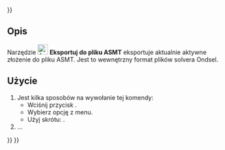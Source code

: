 <languages/>
{{UnfinishedDocu{{#translation:}}}}

{{Docnav/pl
|[[Assembly_CreateBom/pl|Utwórz Zestawienie materiałów]]
|[[Assembly_ToggleGrounded/pl|Włącz / wyłącz zakotwienie]]
|[[Assembly_Workbench/pl|środowisko pracy Złożenie]]
|IconL=Assembly_CreateBom.svg
|IconR=Assembly_ToggleGrounded.svg
|IconC=Workbench_Assembly.svg
}}

{{GuiCommand/pl
|Name=Assembly ExportASMT
|Name/pl=Złożenie Eksportuj do pliku ASMT
|MenuLocation=Złożenie → Eksportuj do pliku ASMT
|Workbenches=[[Assembly_Workbench/pl|Złożenie]]
|Shortcut={{KEY|E}}
|Version=1.0
|SeeAlso=
}}

<span id="Description"></span>
==Opis== 

Narzędzie [[Image:Assembly_ExportASMT.svg|24px]] '''Eksportuj do pliku ASMT''' eksportuje aktualnie aktywne złożenie do pliku ASMT. Jest to wewnętrzny format plików solvera Ondsel.

<span id="Usage"></span>
==Użycie==

# Jest kilka sposobów na wywołanie tej komendy:
#* Wciśnij przycisk {{Button|[[Image:Assembly_ExportASMT.svg|16px]] [[Assembly_ExportASMT/pl|Eksportuj do pliku ASMT]]}}.
#* Wybierz opcję {{MenuCommand|Złożenie → [[Image:Assembly_ExportASMT.svg|16px]] Eksportuj do pliku ASMT}} z menu.
#* Użyj skrótu: {{KEY|E}}.
# ...


{{Docnav/pl
|[[Assembly_CreateBom/pl|Utwórz Zestawienie materiałów]]
|[[Assembly_ToggleGrounded/pl|Włącz / wyłącz zakotwienie]]
|[[Assembly_Workbench/pl|środowisko pracy Złożenie]]
|IconL=Assembly_CreateBom.svg
|IconR=Assembly_ToggleGrounded.svg
|IconC=Workbench_Assembly.svg
}}

{{Assembly_Tools_navi{{#translation:}}}}
{{Userdocnavi{{#translation:}}}}